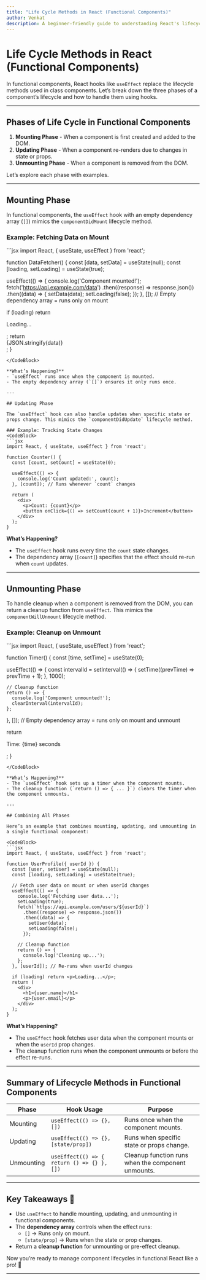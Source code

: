 ```yaml
---
title: "Life Cycle Methods in React (Functional Components)"
author: Venkat
description: A beginner-friendly guide to understanding React's lifecycle methods using functional components and hooks.
---
```


# Life Cycle Methods in React (Functional Components)

In functional components, React hooks like `useEffect` replace the lifecycle methods used in class components. Let’s break down the three phases of a component’s lifecycle and how to handle them using hooks.

---

## Phases of Life Cycle in Functional Components

1. **Mounting Phase** - When a component is first created and added to the DOM.
2. **Updating Phase** - When a component re-renders due to changes in state or props.
3. **Unmounting Phase** - When a component is removed from the DOM.

Let’s explore each phase with examples.

---

## Mounting Phase

In functional components, the `useEffect` hook with an empty dependency array (`[]`) mimics the `componentDidMount` lifecycle method.

### Example: Fetching Data on Mount
<CodeBlock>
```jsx
import React, { useState, useEffect } from 'react';

function DataFetcher() {
  const [data, setData] = useState(null);
  const [loading, setLoading] = useState(true);

  useEffect(() => {
    console.log('Component mounted!');
    fetch('https://api.example.com/data')
      .then((response) => response.json())
      .then((data) => {
        setData(data);
        setLoading(false);
      });
  }, []); // Empty dependency array = runs only on mount

  if (loading) return <p>Loading...</p>;
  return <div>{JSON.stringify(data)}</div>;
}
```
</CodeBlock>

**What’s Happening?**
- `useEffect` runs once when the component is mounted.
- The empty dependency array (`[]`) ensures it only runs once.

---

## Updating Phase

The `useEffect` hook can also handle updates when specific state or props change. This mimics the `componentDidUpdate` lifecycle method.

### Example: Tracking State Changes
<CodeBlock>
```jsx
import React, { useState, useEffect } from 'react';

function Counter() {
  const [count, setCount] = useState(0);

  useEffect(() => {
    console.log('Count updated:', count);
  }, [count]); // Runs whenever `count` changes

  return (
    <div>
      <p>Count: {count}</p>
      <button onClick={() => setCount(count + 1)}>Increment</button>
    </div>
  );
}
```
</CodeBlock>

**What’s Happening?**
- The `useEffect` hook runs every time the `count` state changes.
- The dependency array (`[count]`) specifies that the effect should re-run when `count` updates.

---

## Unmounting Phase

To handle cleanup when a component is removed from the DOM, you can return a cleanup function from `useEffect`. This mimics the `componentWillUnmount` lifecycle method.

### Example: Cleanup on Unmount
<CodeBlock>
```jsx
import React, { useState, useEffect } from 'react';

function Timer() {
  const [time, setTime] = useState(0);

  useEffect(() => {
    const intervalId = setInterval(() => {
      setTime((prevTime) => prevTime + 1);
    }, 1000);

    // Cleanup function
    return () => {
      console.log('Component unmounted!');
      clearInterval(intervalId);
    };
  }, []); // Empty dependency array = runs only on mount and unmount

  return <p>Time: {time} seconds</p>;
}
```
</CodeBlock>

**What’s Happening?**
- The `useEffect` hook sets up a timer when the component mounts.
- The cleanup function (`return () => { ... }`) clears the timer when the component unmounts.

---

## Combining All Phases

Here’s an example that combines mounting, updating, and unmounting in a single functional component:

<CodeBlock>
```jsx
import React, { useState, useEffect } from 'react';

function UserProfile({ userId }) {
  const [user, setUser] = useState(null);
  const [loading, setLoading] = useState(true);

  // Fetch user data on mount or when userId changes
  useEffect(() => {
    console.log('Fetching user data...');
    setLoading(true);
    fetch(`https://api.example.com/users/${userId}`)
      .then((response) => response.json())
      .then((data) => {
        setUser(data);
        setLoading(false);
      });

    // Cleanup function
    return () => {
      console.log('Cleaning up...');
    };
  }, [userId]); // Re-runs when userId changes

  if (loading) return <p>Loading...</p>;
  return (
    <div>
      <h1>{user.name}</h1>
      <p>{user.email}</p>
    </div>
  );
}
```
</CodeBlock>

**What’s Happening?**
- The `useEffect` hook fetches user data when the component mounts or when the `userId` prop changes.
- The cleanup function runs when the component unmounts or before the effect re-runs.

---

## Summary of Lifecycle Methods in Functional Components

| Phase       | Hook Usage                          | Purpose                                                                 |
|-------------|-------------------------------------|-------------------------------------------------------------------------|
| Mounting    | `useEffect(() => {}, [])`           | Runs once when the component mounts.                                    |
| Updating    | `useEffect(() => {}, [state/prop])` | Runs when specific state or props change.                               |
| Unmounting  | `useEffect(() => { return () => {} }, [])` | Cleanup function runs when the component unmounts.              |

---

## Key Takeaways 🎯
- Use `useEffect` to handle mounting, updating, and unmounting in functional components.
- The **dependency array** controls when the effect runs:
  - `[]` → Runs only on mount.
  - `[state/prop]` → Runs when the state or prop changes.
- Return a **cleanup function** for unmounting or pre-effect cleanup.

Now you’re ready to manage component lifecycles in functional React like a pro! 🚀

---